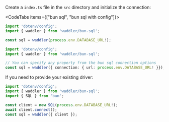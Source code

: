 
Create a `index.ts` file in the `src` directory and initialize the connection:

<CodeTabs items={["bun sql", "bun sql with config"]}>
```typescript copy
import 'dotenv/config';
import { waddler } from 'waddler/bun-sql';

const sql = waddler(process.env.DATABASE_URL!);
```
```typescript copy
import 'dotenv/config';
import { waddler } from 'waddler/bun-sql';

// You can specify any property from the bun sql connection options
const sql = waddler({ connection: { url: process.env.DATABASE_URL! }});
```
</CodeTabs>

If you need to provide your existing driver:
```typescript copy
import 'dotenv/config';
import { waddler } from 'waddler/bun-sql';
import { SQL } from 'bun';

const client = new SQL(process.env.DATABASE_URL!);
await client.connect();
const sql = waddler({ client });
```